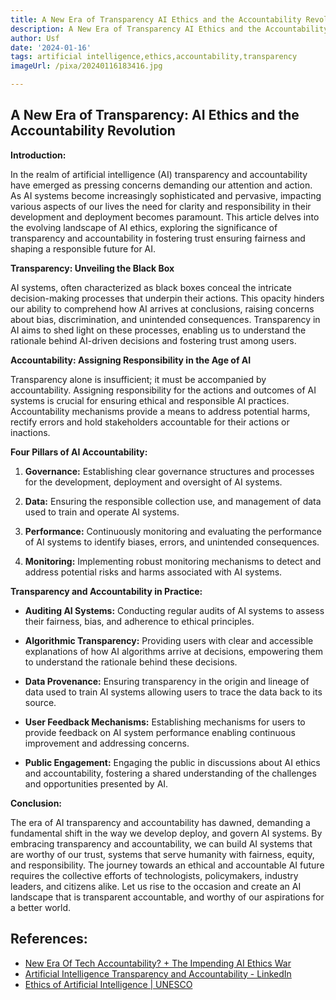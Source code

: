 ```yaml
---
title: A New Era of Transparency AI Ethics and the Accountability Revolution
description: A New Era of Transparency AI Ethics and the Accountability Revolution
author: Usf
date: '2024-01-16'
tags: artificial intelligence,ethics,accountability,transparency
imageUrl: /pixa/20240116183416.jpg

---
```

## A New  Era of Transparency: AI Ethics  and the Accountability Revolution

**Introduction:**

In the realm of artificial  intelligence (AI)  transparency and accountability have  emerged as pressing concerns demanding our attention and action. As AI systems become increasingly sophisticated and  pervasive, impacting various aspects of  our lives the need for clarity and responsibility in their development and deployment becomes paramount. This article delves into the evolving landscape of AI ethics, exploring the significance of transparency  and accountability in fostering trust ensuring fairness and shaping a responsible future for AI.

**Transparency: Unveiling the Black Box**

AI systems, often characterized as  black  boxes conceal the intricate decision-making processes that underpin their actions. This opacity hinders our ability to comprehend how AI arrives at conclusions, raising  concerns about bias, discrimination, and unintended consequences. Transparency  in AI aims to shed light on these processes, enabling us to understand the rationale behind AI-driven decisions and fostering trust among users.

**Accountability: Assigning Responsibility in the Age of AI**

Transparency alone  is insufficient; it must be accompanied by accountability. Assigning responsibility for the actions and outcomes of AI systems  is crucial  for  ensuring ethical and responsible AI practices.  Accountability mechanisms provide  a means to address potential harms, rectify errors and hold stakeholders accountable for  their actions or inactions.

**Four  Pillars of  AI Accountability:**

1. **Governance:** Establishing clear governance structures and processes  for the development, deployment and oversight of AI systems.

2. **Data:**  Ensuring the responsible collection use, and management of data used to train and operate AI systems.

3. **Performance:** Continuously monitoring and evaluating the performance of AI systems to identify biases, errors, and unintended consequences.

4. **Monitoring:** Implementing robust monitoring mechanisms to detect and address  potential risks and harms associated with AI systems.

**Transparency and Accountability in Practice:**

- **Auditing AI Systems:** Conducting regular audits of AI systems  to assess their fairness, bias, and adherence to ethical principles.

- **Algorithmic Transparency:** Providing users with clear and accessible explanations of how AI algorithms arrive at decisions, empowering them to understand the  rationale behind these decisions.

- **Data  Provenance:** Ensuring transparency in the origin and lineage of  data used to train  AI systems allowing users to trace the data back to its source.

- **User Feedback Mechanisms:** Establishing mechanisms for users to provide feedback  on AI system performance  enabling continuous improvement and addressing concerns.

- **Public Engagement:** Engaging the public  in discussions about AI  ethics and accountability, fostering a  shared understanding  of the challenges and opportunities presented by  AI.

**Conclusion:**

The era of AI transparency  and accountability has dawned, demanding a fundamental  shift in the way we  develop deploy, and  govern  AI systems. By embracing transparency and accountability, we  can build AI systems that  are worthy of our trust, systems that serve humanity with fairness, equity,  and responsibility. The journey towards an ethical and  accountable AI future requires the collective efforts of technologists, policymakers, industry leaders, and citizens alike. Let us rise to the  occasion and create an AI landscape that is transparent accountable, and worthy of  our aspirations for a  better world.

## References:
- [New Era Of Tech Accountability? + The Impending AI Ethics War](https://www.youtube.com/watch?v=vJ_V9gvN2Go)
- [Artificial Intelligence Transparency and Accountability - LinkedIn](https://www.linkedin.com/pulse/artificial-intelligence-transparency-accountability-mr-ashley-moore)
- [Ethics of Artificial Intelligence | UNESCO](https://www.unesco.org/en/artificial-intelligence/recommendation-ethics)
